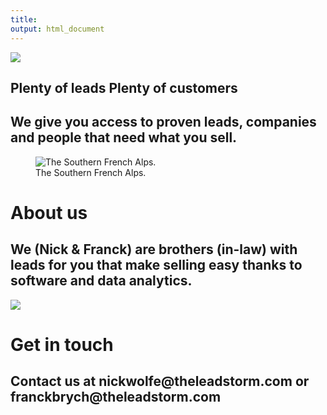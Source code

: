 ```yaml
---
title: 
output: html_document
---
```


![](images/leadst.png)

## Plenty of leads Plenty of customers
## We give you access to proven leads, companies and people that need what you sell. 

![The Southern French Alps.](images/mountains.png)

# About us
## We (Nick & Franck) are brothers (in-law) with leads for you that make selling easy thanks to software and data analytics.

![](images/tuxs.png)

# Get in touch 
## Contact us at nickwolfe@theleadstorm.com or franckbrych@theleadstorm.com
